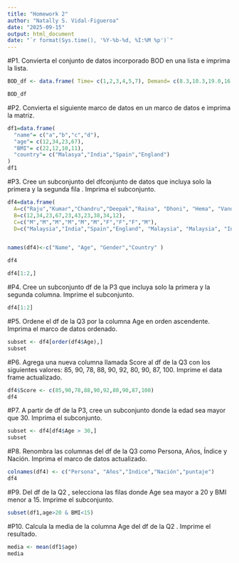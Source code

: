 ```yaml
---
title: "Homework 2"
author: "Natally S. Vidal-Figueroa"
date: "2025-09-15"
output: html_document
date: "`r format(Sys.time(), '%Y-%b-%d, %I:%M %p')`"
---
```


#P1. Convierta el conjunto de datos incorporado BOD en una lista e imprima la lista.

```r
BOD_df <- data.frame( Time= c(1,2,3,4,5,7), Demand= c(8.3,10.3,19.0,16.0,15.6,19.8))

BOD_df
```

#P2. Convierta el siguiente marco de datos en un marco de datos e imprima la matriz. 
```r
df1=data.frame(
  "name"= c("a","b","c","d"),
  "age"= c(12,34,23,67),
  "BMI"= c(22,12,10,11),
  "country"= c("Malasya","India","Spain","England")
)
df1

```

#P3. Cree un subconjunto del dfconjunto de datos que incluya solo la primera y la segunda fila . Imprima el subconjunto.
```r
df4=data.frame(
  A=c("Raju","Kumar","Chandru","Deepak","Raina", "Dhoni", "Hema", "Vandana", "Bela","Anand" ),
  B=c(12,34,23,67,23,43,23,38,34,12),
  C=c("M","M","M","M","M","M","F","F","F","M"),
  D=c("Malaysia","India","Spain","England", "Malaysia", "Malaysia", "India", "Egypt", "Italy", "Peru"))


names(df4)<-c("Name", "Age", "Gender","Country" )

df4

df4[1:2,]

```

#P4. Cree un subconjunto df de la P3 que incluya solo la primera y la segunda columna. Imprime el subconjunto.

```r
df4[1:2]
```
#P5. Ordene el df de la Q3 por la columna Age en orden ascendente. Imprima el marco de datos ordenado.

```r

subset <- df4[order(df4$Age),]
subset
```

#P6. Agrega una nueva columna llamada Score al df de la Q3 con los siguientes valores: 85, 90, 78, 88, 90, 92, 80, 90, 87, 100. Imprime el data frame actualizado.
```r
df4$Score <- c(85,90,78,88,90,92,80,90,87,100)
df4
```

#P7. A partir de df de la P3, cree un subconjunto donde la edad sea mayor que 30. Imprima el subconjunto.

```r
subset <- df4[df4$Age > 30,]
subset
```

#P8. Renombra las columnas del df de la Q3 como Persona, Años, Índice y Nación. Imprima el marco de datos actualizado.

```r
colnames(df4) <- c("Persona", "Años","Indice","Nación","puntaje")
df4
```

#P9. Del df de la Q2 , selecciona las filas donde Age sea mayor a 20 y BMI menor a 15. Imprime el subconjunto.
```r
subset(df1,age>20 & BMI<15)

```
#P10. Calcula la media de la columna Age del df de la Q2 . Imprime el resultado.
```r
media <- mean(df1$age)
media
```

